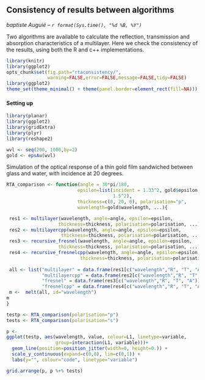 ## Consistency of results between algorithms
_baptiste Auguié -- `r format(Sys.time(), "%d %B, %Y")`_

Two algorithms are available to calculate the reflection, transmission and absorption characteristics of a multilayer. Here we check the consistency of the results, using both the R and c++ implementations.

```r
library(knitr)
library(ggplot2)
opts_chunk$set(fig.path="rtaconsistency/",
               warning=FALSE,error=FALSE,message=FALSE,tidy=FALSE)
library(ggplot2)
theme_set(theme_minimal() + theme(panel.border=element_rect(fill=NA)))
```

#### Setting up

```r
library(planar)
library(ggplot2)
library(gridExtra)
library(plyr)
library(reshape2)

wvl <- seq(200, 1000,by=2)
gold <- epsAu(wvl)

```
Simulation of the optical response of a thin gold film sandwiched between glass and water, with incidence at 20 degrees.
```r
RTA_comparison <- function(angle = 30*pi/180,
                          epsilon=list(incident = 1.33^2, gold$epsilon,
                                       1.5^2),
                          thickness=c(0, 20, 0), polarisation="p",
                          wavelength=gold$wavelength, ...){

 res1 <- multilayer(wavelength, angle=angle, epsilon=epsilon, 
                   thickness=thickness, polarisation=polarisation, ...)
 res2 <- multilayercpp(wavelength, angle=angle, epsilon=epsilon, 
                    thickness=thickness, polarisation=polarisation, ...)
 res3 <- recursive_fresnel(wavelength, angle=angle, epsilon=epsilon, 
                   thickness=thickness, polarisation=polarisation, ...)
 res4 <- recursive_fresnelcpp(wavelength, angle=angle, epsilon=epsilon, 
                           thickness=thickness, polarisation=polarisation, ...)
 
 all <- list("multilayer" = data.frame(res1[c("wavelength","R", "T", "A")]),
             "multilayercpp" = data.frame(res2[c("wavelength","R", "T", "A")]),
             "fresnel" = data.frame(res3[c("wavelength","R", "T", "A")]),
             "fresnelcpp" = data.frame(res4[c("wavelength","R", "T", "A")]))
 m <-  melt(all, id="wavelength")
m 
}

testp <- RTA_comparison(polarisation="p")
tests <- RTA_comparison(polarisation="s")

p <- 
ggplot(testp, aes(wavelength, value, colour=L1, linetype=variable,
                  group=interaction(L1, variable)))+
  geom_line(position=position_jitter(width=0, height=0.)) +
  scale_y_continuous(expand=c(0,0), lim=c(0,1)) +
  labs(y="", colour="code", linetype="variable")

grid.arrange(p, p %+% tests)
```
